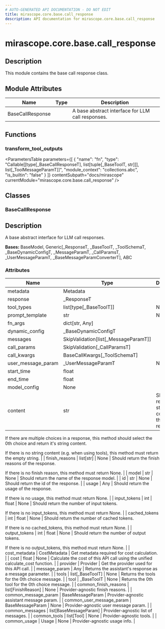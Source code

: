 ```yaml
---
# AUTO-GENERATED API DOCUMENTATION - DO NOT EDIT
title: mirascope.core.base.call_response
description: API documentation for mirascope.core.base.call_response
---
```


# mirascope.core.base.call_response

<ApiType type="Module" />

## Description

This module contains the base call response class.

## Module Attributes

| Name | Type | Description |
| ---- | ---- | ----------- |
| BaseCallResponse |  | A base abstract interface for LLM call responses. |

## Functions

### transform_tool_outputs

<ApiType type="Function" />

<ParametersTable
  parameters={[
  {
    "name": "fn",
    "type": "Callable[[type[_BaseCallResponseT], list[tuple[_BaseToolT, str]]], list[_ToolMessageParamT]]",
    "module_context": "collections.abc",
    "is_builtin": "false"
  }
]}
  contentSubpath="docs/mirascope"
  currentModule="mirascope.core.base.call_response"
/>

<ReturnType
  type="Callable[[type[_BaseCallResponseT], list[tuple[_BaseToolT, JsonableType]]], list[_ToolMessageParamT]]"
  moduleContext="collections.abc"
  isBuiltin={false}
  contentSubpath="docs/mirascope"
  currentModule="mirascope.core.base.call_response"
/>


## Classes

### BaseCallResponse

<ApiType type="Class" />

## Description

A base abstract interface for LLM call responses.

**Bases:** BaseModel, Generic[_ResponseT, _BaseToolT, _ToolSchemaT, _BaseDynamicConfigT, _MessageParamT, _CallParamsT, _UserMessageParamT, _BaseMessageParamConverterT], ABC

### Attributes

| Name | Type | Description |
| ---- | ---- | ----------- |
| metadata | Metadata |  |
| response | _ResponseT |  |
| tool_types | list[type[_BaseToolT]] | None |  |
| prompt_template | str | None |  |
| fn_args | dict[str, Any] |  |
| dynamic_config | _BaseDynamicConfigT |  |
| messages | SkipValidation[list[_MessageParamT]] |  |
| call_params | SkipValidation[_CallParamsT] |  |
| call_kwargs | BaseCallKwargs[_ToolSchemaT] |  |
| user_message_param | _UserMessageParamT | None |  |
| start_time | float |  |
| end_time | float |  |
| model_config | None |  |
| content | str | Should return the string content of the response.

If there are multiple choices in a response, this method should select the 0th
choice and return it's string content.

If there is no string content (e.g. when using tools), this method must return
the empty string. |
| finish_reasons | list[str] | None | Should return the finish reasons of the response.

If there is no finish reason, this method must return None. |
| model | str | None | Should return the name of the response model. |
| id | str | None | Should return the id of the response. |
| usage | Any | Should return the usage of the response.

If there is no usage, this method must return None. |
| input_tokens | int | float | None | Should return the number of input tokens.

If there is no input_tokens, this method must return None. |
| cached_tokens | int | float | None | Should return the number of cached tokens.

If there is no cached_tokens, this method must return None. |
| output_tokens | int | float | None | Should return the number of output tokens.

If there is no output_tokens, this method must return None. |
| cost_metadata | CostMetadata | Get metadata required for cost calculation. |
| cost | float | None | Calculate the cost of this API call using the unified calculate_cost function. |
| provider | Provider | Get the provider used for this API call. |
| message_param | Any | Returns the assistant's response as a message parameter. |
| tools | list[_BaseToolT] | None | Returns the tools for the 0th choice message. |
| tool | _BaseToolT | None | Returns the 0th tool for the 0th choice message. |
| common_finish_reasons | list[FinishReason] | None | Provider-agnostic finish reasons. |
| common_message_param | BaseMessageParam | Provider-agnostic assistant message param. |
| common_user_message_param | BaseMessageParam | None | Provider-agnostic user message param. |
| common_messages | list[BaseMessageParam] | Provider-agnostic list of messages. |
| common_tools | list[Tool] | None | Provider-agnostic tools. |
| common_usage | Usage | None | Provider-agnostic usage info. |



